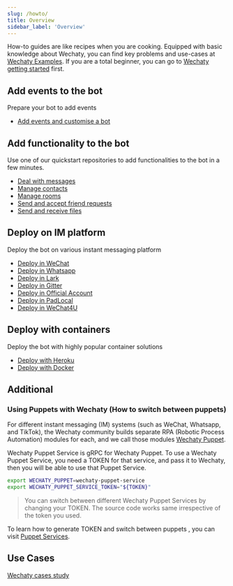 ```yaml
---
slug: /howto/
title: Overview
sidebar_label: 'Overview'
---
```


<!-- how-to/cookbook - Explains how to accomplish a specific task. -->

How-to guides are like recipes when you are cooking. Equipped with basic knowledge about Wechaty, you can find key problems and use-cases at [Wechaty Examples](https://wechaty.js.org/docs/examples/overview). If you are a total beginner, you can go to [Wechaty getting started](https://wechaty.js.org/docs/getting-started/) first.

<!-- These are some use cases and code snippets to get you started with Redux in a real app. They assume you understand the topics in [basic](#b) and [advanced](#a) tutorials. They are more advanced than tutorials and assume some knowledge of how Wechaty works. -->

## Add events to the bot

Prepare your bot to add events

- [Add events and customise a bot](howto/event.md)

## Add functionality to the bot

Use one of our quickstart repositories to add functionalities to the bot in a few minutes.

- [Deal with messages](howto/message.md)
- [Manage contacts](howto/contact.md)
- [Manage rooms](howto/room.md)
- [Send and accept friend requests](howto/friendship.md)
- [Send and receive files](howto/file-box.md)

## Deploy on IM platform

Deploy the bot on various instant messaging platform

- [Deploy in WeChat](#)
- [Deploy in Whatsapp](#)
- [Deploy in Lark](#)
- [Deploy in Gitter](howto/deploy-gitter.mdx)
- [Deploy in Official Account](#)
- [Deploy in PadLocal](#)
- [Deploy in WeChat4U](#)

## Deploy with containers

Deploy the bot with highly popular container solutions

- [Deploy with Heroku](#)
- [Deploy with Docker](#)

## Additional

### Using Puppets with Wechaty (How to switch between puppets)

For different instant messaging (IM) systems (such as WeChat, Whatsapp, and TikTok), the Wechaty community builds separate RPA (Robotic Process Automation) modules for each, and we call those modules [Wechaty Puppet](https://github.com/wechaty/wechaty-puppet).

Wechaty Puppet Service is gRPC for Wechaty Puppet. To use a Wechaty Puppet Service, you need a TOKEN for that service, and pass it to Wechaty, then you will be able to use that Puppet Service.

```sh
export WECHATY_PUPPET=wechaty-puppet-service
export WECHATY_PUPPET_SERVICE_TOKEN="${TOKEN}"
```

> You can switch between different Wechaty Puppet Services by changing your TOKEN. The source code works same irrespective of the token you used.

To learn how to generate TOKEN and switch between puppets , you can visit [Puppet Services](https://wechaty.js.org/docs/puppet-services/).

## Use Cases

[Wechaty cases study](case-study/overview.md)
